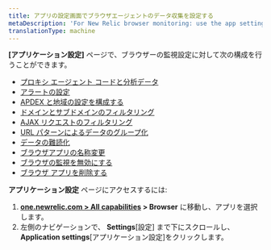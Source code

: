 ```yaml
---
title: アプリの設定画面でブラウザエージェントのデータ収集を設定する
metaDescription: 'For New Relic browser monitoring: use the app settings page to configure the agent type and deployment method.'
translationType: machine
---
```


**\[アプリケーション設定]** ページで、ブラウザーの監視設定に対して次の構成を行うことができます。

* [プロキシ エージェント コードと分析データ](/docs/browser/new-relic-browser/configuration/proxy-agent-requests/)
* [アラートの設定](/docs/browser/new-relic-browser/configuration/view-browser-apps-alert-information/)
* [APDEX と地域の設定を構成する](/docs/browser/new-relic-browser/configuration/browser-settings-ui-options-apdex-geography/#apdex-settings)
* [ドメインとサブドメインのフィルタリング](/docs/browser/new-relic-browser/configuration/monitor-or-block-specific-domains-subdomains/)
* [AJAX リクエストのフィルタリング](/docs/browser/new-relic-browser/configuration/filter-ajax-request-events/)
* [URL パターンによるデータのグループ化](/docs/browser/new-relic-browser/configuration/group-browser-metrics-urls/)
* [データの難読化](/docs/browser/new-relic-browser/configuration/obfuscate-browser-agent-data/)
* [ブラウザアプリの名称変更](/docs/browser/new-relic-browser/configuration/rename-browser-apps/)
* [ブラウザの監視を無効にする](/docs/browser/new-relic-browser/installation/disable-browser-monitoring/)
* [ブラウザ アプリを削除する](/docs/apm/new-relic-apm/maintenance/remove-applications-new-relic/#remove)

**アプリケーション設定** ページにアクセスするには:

1. **[one.newrelic.com > All capabilities](https://one.newrelic.com/all-capabilities) > Browser** に移動し、アプリを選択します。
2. 左側のナビゲーションで、 **Settings**\[設定] まで下にスクロールし、 **Application settings**\[アプリケーション設定]をクリックします。